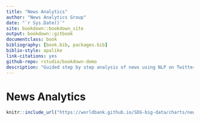 ```yaml
---
title: "News Analytics"
author: "News Analytics Group"
date: "`r Sys.Date()`"
site: bookdown::bookdown_site
output: bookdown::gitbook
documentclass: book
bibliography: [book.bib, packages.bib]
biblio-style: apalike
link-citations: yes
github-repo: rstudio/bookdown-demo
description: "Guided step by step analysis of news using NLP on Twitter data."
---
```


# News Analytics
```r
knitr::include_url("https://worldbank.github.io/SDG-big-data/charts/news-sentiment.html", height = "750px")
```
